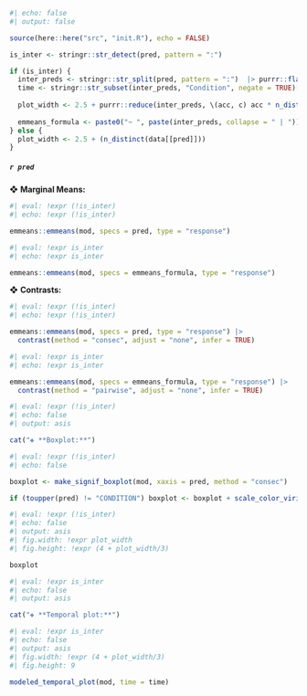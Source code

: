 ```r
#| echo: false
#| output: false

source(here::here("src", "init.R"), echo = FALSE)

is_inter <- stringr::str_detect(pred, pattern = ":")

if (is_inter) {
  inter_preds <- stringr::str_split(pred, pattern = ":")  |> purrr::flatten_chr()
  time <- stringr::str_subset(inter_preds, "Condition", negate = TRUE)[[1]]
  
  plot_width <- 2.5 + purrr::reduce(inter_preds, \(acc, c) acc * n_distinct(data[[c]]), .init = 1)
  
  emmeans_formula <- paste0("~ ", paste(inter_preds, collapse = " | ")) |> as.formula()
} else {
  plot_width <- 2.5 + (n_distinct(data[[pred]]))
}
```

##### `r pred`

❖ **Marginal Means:**

```r
#| eval: !expr (!is_inter)
#| echo: !expr (!is_inter)

emmeans::emmeans(mod, specs = pred, type = "response")
```

<!--[ For interactions ]--->

```r
#| eval: !expr is_inter
#| echo: !expr is_inter

emmeans::emmeans(mod, specs = emmeans_formula, type = "response")
```


❖ **Contrasts:**

```r
#| eval: !expr (!is_inter)
#| echo: !expr (!is_inter)

emmeans::emmeans(mod, specs = pred, type = "response") |> 
  contrast(method = "consec", adjust = "none", infer = TRUE)
```

<!--[ For interactions ]--->

```r
#| eval: !expr is_inter
#| echo: !expr is_inter

emmeans::emmeans(mod, specs = emmeans_formula, type = "response") |> 
  contrast(method = "pairwise", adjust = "none", infer = TRUE)
```

<!---------------------------------------------------------->

```r
#| eval: !expr (!is_inter)
#| echo: false
#| output: asis

cat("❖ **Boxplot:**")
```

```r
#| eval: !expr (!is_inter)
#| echo: false

boxplot <- make_signif_boxplot(mod, xaxis = pred, method = "consec")

if (toupper(pred) != "CONDITION") boxplot <- boxplot + scale_color_viridis_d()
```

```r
#| eval: !expr (!is_inter)
#| echo: false
#| output: asis
#| fig.width: !expr plot_width
#| fig.height: !expr (4 + plot_width/3)

boxplot
```

<!--[ For interactions ]--->

```r
#| eval: !expr is_inter
#| echo: false
#| output: asis

cat("❖ **Temporal plot:**")
```

```r
#| eval: !expr is_inter
#| echo: false
#| output: asis
#| fig.width: !expr (4 + plot_width/3)
#| fig.height: 9

modeled_temporal_plot(mod, time = time)
```
